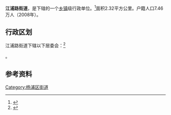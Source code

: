 {{中国乡级行政区|31/01/10/008/000}}

'''江浦路街道'''，是{{PRC admin/fullname|31/01/10/008/000|3}}下辖的一个[[乡镇|乡镇]]级行政单位。<ref>{{PRC admin/ref sgc|{{PRC admin/parent|31/01/10/008/000}}}}</ref>面积2.32平方公里。户籍人口7.46万人（2008年）。

== 行政区划 ==

江浦路街道下辖以下居委会：<ref>{{PRC admin/ref sgc|31/01/10/008/000}}</ref>

{{PRC admin/children|31/01/10/008/000}}。

== 参考资料 ==

{{Reflist|2}}

{{杨浦区行政区划}}
{{上海行政区划小作品}}

[[Category:杨浦区街道|Category:杨浦区街道]]